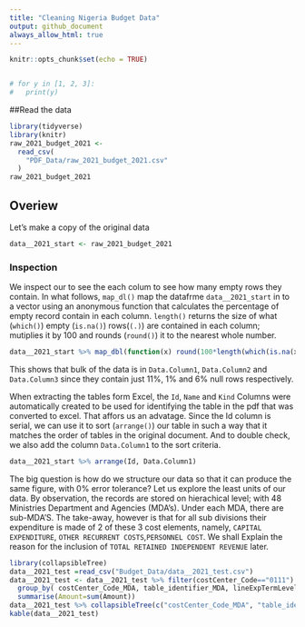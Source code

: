 ```yaml
---
title: "Cleaning Nigeria Budget Data"
output: github_document
always_allow_html: true
---
```


```r
knitr::opts_chunk$set(echo = TRUE)
```


```r
```


```r
# for y in [1, 2, 3]:
#   print(y)
```

##Read the data
```r
library(tidyverse)
library(knitr)
raw_2021_budget_2021 <-
  read_csv(
    "PDF_Data/raw_2021_budget_2021.csv"
  )
raw_2021_budget_2021
```

## Overiew
Let's make a copy of the original data
```r
data__2021_start <- raw_2021_budget_2021 
```

### Inspection
We inspect our to see the each colum to see how many empty rows they contain. In what follows, `map_dl()` map the datafrme `data__2021_start` in to a vector using an anonymous function 
that calculates the percentage of empty record contain in each column. `length()` returns the size of what (`which()`) empty (`is.na()`) rows(`(.)`) are contained in each column; mutiplies it by 100 and rounds (`round()`) it to the nearest whole number.
```r
data__2021_start %>% map_dbl(function(x) round(100*length(which(is.na(x)))/length(x))) 
```
This shows that bulk of the data is in `Data.Column1`, `Data.Column2` and `Data.Column3` since they contain just 11%, 1% and 6% null rows respectively.

When extracting the tables form Excel, the `Id`, `Name` and `Kind` Columns were automatically created to be used for identifying the table in the pdf that was converted to excel. That affors us an advatage. Since the Id column is serial, we can use it to sort (`arrange()`) our table in such a way that it matches the order of tables in the original document. And to double check, we also add the column `Data.Column1` to the sort criteria.

```r
data__2021_start %>% arrange(Id, Data.Column1)
```

The big question is how do we structure our data so that it can produce the same figure, with 0% error tolerance?
Let us explore the least units of our data. By observation, the records are stored on hierachical level; with 48 Ministries Department and Agencies (MDA's). Under each MDA, there are sub-MDA'S. The take-away, however is that for all sub divisions their expenditure is made of 2 of these 3 cost elements, namely, `CAPITAL EXPENDITURE`, `OTHER RECURRENT COSTS`,`PERSONNEL COST`. We shall Explain the reason for the inclusion of `TOTAL RETAINED INDEPENDENT REVENUE` later.
```r
library(collapsibleTree)
data__2021_test =read_csv("Budget_Data/data__2021_test.csv")
data__2021_test <- data__2021_test %>% filter(costCenter_Code=="0111") %>% 
  group_by( costCenter_Code_MDA, table_identifier_MDA, lineExpTermLevel1, lineExpTermLevel2)  %>% 
  summarise(Amount=sum(Amount))
data__2021_test %>% collapsibleTree(c("costCenter_Code_MDA", "table_identifier_MDA", "lineExpTermLevel1"))
kable(data__2021_test)
```

